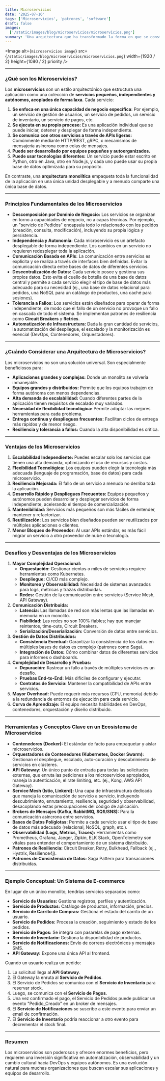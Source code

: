 ```yaml
---
title: Microservicios
date: '2025-07-16'
tags: ['Microservicios', 'patrones', 'software']
draft: false
images:
  ['/static/images/blog/microservicios/microservicios.png']
summary: 'Una arquitectura que ha transformado la forma en que se construyen y despliegan las aplicaciones modernas, especialmente en entornos de gran escala y alta demanda.'
---
```


<Image
  alt={`microservicios image`}
  src={`/static/images/blog/microservicios/microservicios.png`}
  width={1920 / 2}
  height={1080 / 2}
  priority
/>

---

### ¿Qué son los Microservicios?

Los **microservicios** son un estilo arquitectónico que estructura una aplicación como una colección de **servicios pequeños, independientes y autónomos, acoplados de forma laxa**. Cada servicio:

1.  **Se enfoca en una única capacidad de negocio específica:** Por ejemplo, un servicio de gestión de usuarios, un servicio de pedidos, un servicio de inventario, un servicio de pagos, etc.
2.  **Se ejecuta en su propio proceso:** Es una aplicación individual que se puede iniciar, detener y desplegar de forma independiente.
3.  **Se comunica con otros servicios a través de APIs ligeras:** Comúnmente mediante HTTP/REST, gRPC, o mecanismos de mensajería asíncrona como colas de mensajes.
4.  **Puede ser desarrollado por equipos pequeños y autoorganizados.**
5.  **Puede usar tecnologías diferentes:** Un servicio puede estar escrito en Python, otro en Java, otro en Node.js, y cada uno puede usar su propia base de datos optimizada para su propósito.

En contraste, una **arquitectura monolítica** empaqueta toda la funcionalidad de la aplicación en una única unidad desplegable y a menudo comparte una única base de datos.

---

### Principios Fundamentales de los Microservicios

* **Descomposición por Dominio de Negocio:** Los servicios se organizan en torno a capacidades de negocio, no a capas técnicas. Por ejemplo, un "servicio de Pedidos" encapsula todo lo relacionado con los pedidos (creación, consulta, modificación), incluyendo su propia lógica y persistencia.
* **Independencia y Autonomía:** Cada microservicio es un artefacto desplegable de forma independiente. Los cambios en un servicio no requieren redesplegar toda la aplicación.
* **Comunicación Basada en APIs:** La comunicación entre servicios es explícita y se realiza a través de interfaces bien definidas. Evitar la comunicación directa entre bases de datos de diferentes servicios.
* **Descentralización de Datos:** Cada servicio posee y gestiona sus propios datos. Esto evita el cuello de botella de una base de datos central y permite a cada servicio elegir el tipo de base de datos más adecuado para su necesidad (ej., una base de datos relacional para pedidos, una NoSQL para un catálogo de productos, una caché para sesiones).
* **Tolerancia a Fallos:** Los servicios están diseñados para operar de forma independiente, de modo que el fallo de un servicio no provoque un fallo en cascada de todo el sistema. Se implementan patrones de resiliencia como **Circuit Breakers** y **Retries**.
* **Automatización de Infraestructura:** Dada la gran cantidad de servicios, la automatización del despliegue, el escalado y la monitorización es esencial (DevOps, Contenedores, Orquestadores).

---

### ¿Cuándo Considerar una Arquitectura de Microservicios?

Los microservicios no son una solución universal. Son especialmente beneficiosos para:

* **Aplicaciones grandes y complejas:** Donde un monolito se volvería inmanejable.
* **Equipos grandes y distribuidos:** Permite que los equipos trabajen de forma autónoma con menos dependencias.
* **Alta demanda de escalabilidad:** Cuando diferentes partes de la aplicación tienen requisitos de escalado muy variados.
* **Necesidad de flexibilidad tecnológica:** Permite adoptar las mejores herramientas para cada problema.
* **Entrega continua y despliegues frecuentes:** Facilitan ciclos de entrega más rápidos y de menor riesgo.
* **Resiliencia y tolerancia a fallos:** Cuando la alta disponibilidad es crítica.

---

### Ventajas de los Microservicios

1.  **Escalabilidad Independiente:** Puedes escalar solo los servicios que tienen una alta demanda, optimizando el uso de recursos y costos.
2.  **Flexibilidad Tecnológica:** Los equipos pueden elegir la tecnología más adecuada (lenguaje de programación, base de datos) para cada microservicio.
3.  **Resiliencia Mejorada:** El fallo de un servicio a menudo no derriba toda la aplicación.
4.  **Desarrollo Rápido y Despliegues Frecuentes:** Equipos pequeños y autónomos pueden desarrollar y desplegar servicios de forma independiente, acelerando el tiempo de comercialización.
5.  **Mantenibilidad:** Servicios más pequeños son más fáciles de entender, mantener y refactorizar.
6.  **Reutilización:** Los servicios bien diseñados pueden ser reutilizados por múltiples aplicaciones o clientes.
7.  **Menor Bloqueo de Proveedor:** Al usar APIs estándar, es más fácil migrar un servicio a otro proveedor de nube o tecnología.

---

### Desafíos y Desventajas de los Microservicios

1.  **Mayor Complejidad Operacional:**
    * **Orquestación:** Gestionar cientos o miles de servicios requiere herramientas como Kubernetes.
    * **Despliegue:** CI/CD más complejo.
    * **Monitoreo y Observabilidad:** Necesidad de sistemas avanzados para logs, métricas y trazas distribuidas.
    * **Redes:** Gestión de la comunicación entre servicios (Service Mesh, API Gateway).
2.  **Comunicación Distribuida:**
    * **Latencia:** Las llamadas de red son más lentas que las llamadas en memoria en un monolito.
    * **Fiabilidad:** Las redes no son 100% fiables; hay que manejar reintentos, time-outs, Circuit Breakers.
    * **Serialización/Deserialización:** Conversión de datos entre servicios.
3.  **Gestión de Datos Distribuidos:**
    * **Consistencia Eventual:** Garantizar la consistencia de los datos en múltiples bases de datos es complejo (patrones como Saga).
    * **Integración de Datos:** Cómo combinar datos de diferentes servicios para informes o dashboards.
4.  **Complejidad de Desarrollo y Pruebas:**
    * **Depuración:** Rastrear un fallo a través de múltiples servicios es un desafío.
    * **Pruebas End-to-End:** Más difíciles de configurar y ejecutar.
    * **Contratos de Servicio:** Mantener la compatibilidad de APIs entre servicios.
5.  **Mayor Overhead:** Puede requerir más recursos (CPU, memoria) debido a la redundancia de entornos de ejecución para cada servicio.
6.  **Curva de Aprendizaje:** El equipo necesita habilidades en DevOps, contenedores, orquestación y diseño distribuido.

---

### Herramientas y Conceptos Clave en un Ecosistema de Microservicios

* **Contenedores (Docker):** El estándar de facto para empaquetar y aislar microservicios.
* **Orquestadores de Contenedores (Kubernetes, Docker Swarm):** Gestionan el despliegue, escalado, auto-curación y descubrimiento de servicios en clústeres.
* **API Gateway:** Un único punto de entrada para todas las solicitudes externas, que enruta las peticiones a los microservicios apropiados, maneja la autenticación, el rate limiting, etc. (ej., Kong, AWS API Gateway).
* **Service Mesh (Istio, Linkerd):** Una capa de infraestructura dedicada que maneja la comunicación de servicio a servicio, incluyendo descubrimiento, enrutamiento, resiliencia, seguridad y observabilidad, desacoplando estas preocupaciones del código de aplicación.
* **Brokers de Mensajes (Kafka, RabbitMQ, SQS/SNS):** Para la comunicación asíncrona entre servicios.
* **Bases de Datos Políglotas:** Permite a cada servicio usar el tipo de base de datos más adecuado (relacional, NoSQL, graph, etc.).
* **Observabilidad (Logs, Metrics, Traces):** Herramientas como Prometheus, Grafana, Jaeger, Zipkin, ELK Stack, OpenTelemetry son vitales para entender el comportamiento de un sistema distribuido.
* **Patrones de Resiliencia:** Circuit Breaker, Retry, Bulkhead, Fallback (ej., Hystrix, Resilience4j).
* **Patrones de Consistencia de Datos:** Saga Pattern para transacciones distribuidas.

---

### Ejemplo Conceptual: Un Sistema de E-commerce

En lugar de un único monolito, tendrías servicios separados como:

* **Servicio de Usuarios:** Gestiona registros, perfiles y autenticación.
* **Servicio de Productos:** Catálogo de productos, información, precios.
* **Servicio de Carrito de Compras:** Gestiona el estado del carrito de un usuario.
* **Servicio de Pedidos:** Procesa la creación, seguimiento y estado de los pedidos.
* **Servicio de Pagos:** Se integra con pasarelas de pago externas.
* **Servicio de Inventario:** Gestiona la disponibilidad de productos.
* **Servicio de Notificaciones:** Envío de correos electrónicos y mensajes SMS.
* **API Gateway:** Expone una única API al frontend.

Cuando un usuario realiza un pedido:

1.  La solicitud llega al **API Gateway**.
2.  El Gateway la enruta al **Servicio de Pedidos**.
3.  El Servicio de Pedidos se comunica con el **Servicio de Inventario** para reservar stock.
4.  Luego, se comunica con el **Servicio de Pagos**.
5.  Una vez confirmado el pago, el Servicio de Pedidos puede publicar un evento "Pedido_Creado" en un broker de mensajes.
6.  El **Servicio de Notificaciones** se suscribe a este evento para enviar un email de confirmación.
7.  El **Servicio de Inventario** podría reaccionar a otro evento para decrementar el stock final.

---

### Resumen

Los microservicios son poderosos y ofrecen enormes beneficios, pero requieren una inversión significativa en automatización, observabilidad y un cambio cultural hacia DevOps y equipos autónomos. Es una evolución natural para muchas organizaciones que buscan escalar sus aplicaciones y equipos de desarrollo.

